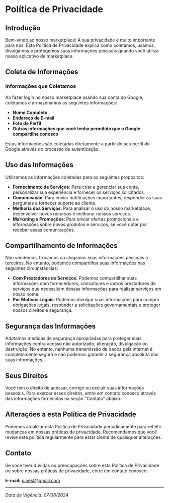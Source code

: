 # Política de Privacidade

## Introdução

Bem-vindo ao nosso marketplace! A sua privacidade é muito importante para nós. Esta Política de Privacidade explica como coletamos, usamos, divulgamos e protegemos suas informações pessoais quando você utiliza nosso aplicativo de marketplace.

## Coleta de Informações

### Informações que Coletamos

Ao fazer login no nosso marketplace usando sua conta do Google, coletamos e armazenamos as seguintes informações:

- **Nome Completo**
- **Endereço de E-mail**
- **Foto de Perfil**
- **Outras informações que você tenha permitido que o Google compartilhe conosco**

Estas informações são coletadas diretamente a partir do seu perfil do Google através do processo de autenticação.

## Uso das Informações

Utilizamos as informações coletadas para os seguintes propósitos:

- **Fornecimento de Serviços**: Para criar e gerenciar sua conta, personalizar sua experiência e fornecer os serviços solicitados.
- **Comunicação**: Para enviar notificações importantes, responder às suas perguntas e fornecer suporte ao cliente.
- **Melhoria dos Serviços**: Para analisar o uso do nosso marketplace, desenvolver novos recursos e melhorar nossos serviços.
- **Marketing e Promoções**: Para enviar ofertas promocionais e informações sobre novos produtos e serviços, se você optar por receber essas comunicações.

## Compartilhamento de Informações

Não vendemos, trocamos ou alugamos suas informações pessoais a terceiros. No entanto, podemos compartilhar suas informações nas seguintes circunstâncias:

- **Com Prestadores de Serviços**: Podemos compartilhar suas informações com fornecedores, consultores e outros prestadores de serviços que necessitam dessas informações para realizar serviços em nosso nome.
- **Por Motivos Legais**: Podemos divulgar suas informações para cumprir obrigações legais, responder a solicitações governamentais e proteger nossos direitos e segurança.

## Segurança das Informações

Adotamos medidas de segurança apropriadas para proteger suas informações contra acesso não autorizado, alteração, divulgação ou destruição. No entanto, nenhuma transmissão de dados pela internet é completamente segura e não podemos garantir a segurança absoluta das suas informações.

## Seus Direitos

Você tem o direito de acessar, corrigir ou excluir suas informações pessoais. Para exercer esses direitos, entre em contato conosco através das informações fornecidas na seção "Contato" abaixo.

## Alterações a esta Política de Privacidade

Podemos atualizar esta Política de Privacidade periodicamente para refletir mudanças em nossas práticas de privacidade. Recomendamos que você revise esta política regularmente para estar ciente de quaisquer alterações.

## Contato

Se você tiver dúvidas ou preocupações sobre esta Política de Privacidade ou sobre nossas práticas de privacidade, entre em contato conosco:

**E-mail:** pinest@gmail.com

---

_Data de Vigência: 07/08/2024_

